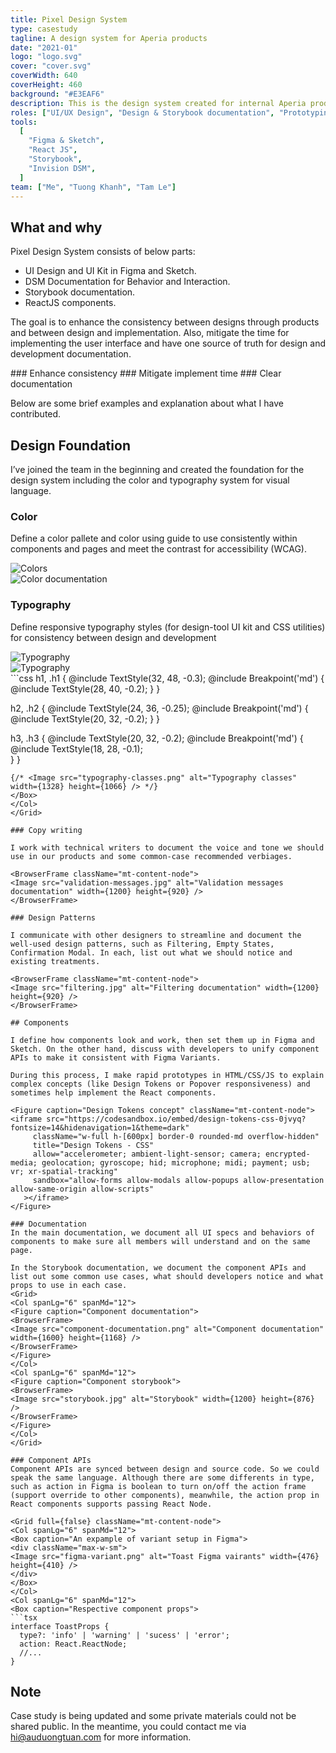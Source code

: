 ```yaml
---
title: Pixel Design System
type: casestudy
tagline: A design system for Aperia products
date: "2021-01"
logo: "logo.svg"
cover: "cover.svg"
coverWidth: 640
coverHeight: 460  
background: "#E3EAF6"
description: This is the design system created for internal Aperia products, which forms an end-to-end design language to create simple, intuitive and beautiful experiences.
roles: ["UI/UX Design", "Design & Storybook documentation", "Prototyping", "Front-end development"]
tools:
  [
    "Figma & Sketch",
    "React JS",
    "Storybook",
    "Invision DSM",
  ]
team: ["Me", "Tuong Khanh", "Tam Le"]
---
```


## What and why

Pixel Design System consists of below parts:
- UI Design and UI Kit in Figma and Sketch.
- DSM Documentation for Behavior and Interaction.
- Storybook documentation.
- ReactJS components.

The goal is to enhance the consistency between designs through products and between design and implementation. Also, mitigate the time for implementing the user interface and have one source of truth for design and development documentation.
<Grid>
  <Col spanLg="4">
  <EmojiBox emoji="☑️">
  ### Enhance consistency
  </EmojiBox>
  </Col>
  <Col spanLg="4">
  <EmojiBox emoji="⏰">
  ### Mitigate implement time
  </EmojiBox>
  </Col>
  <Col spanLg="4">
  <EmojiBox emoji="📜">
  ### Clear documentation
  </EmojiBox>
  </Col>
</Grid>

Below are some brief examples and explanation about what I have contributed.

## Design Foundation

I’ve joined the team in the beginning and created the foundation for the design system including the color and typography system for visual language.

### Color

Define a color pallete and color using guide to use consistently within components and pages and meet the contrast for accessibility (WCAG).

<Grid>
<Col spanLg="6" spanMd="12">

<Box caption="Color system">
<Image src="colors.svg" alt="Colors" width={1320} height={1100} />
</Box>
</Col>
<Col spanLg="6" spanMd="12">

<Box caption="An expample of color usuage guide">
<div className="md:p-8">
<Image src="chart-colors-instruction.svg" alt="Color documentation" width={800} height={912} />
</div>
</Box>
</Col>
</Grid>

### Typography

Define responsive typography styles (for design-tool UI kit and CSS utilities) for consistency between design and development 

<Grid>
<Col spanLg="6" spanMd="12" className="row-span-2">
<Box caption="An expample of typography system and CSS ultility classes">
<Image src="typography-cheat-sheet.svg" alt="Typography" width={800} height={1140} />
</Box>
</Col>
<Col spanLg="6" spanMd="12" className="row-span-1">
<Box caption="Figma text styles">
<div className="max-w-[200px]"><Image src="figma-text-style.png" alt="Typography" width={476} height={882} /></div>
</Box>
</Col>
<Col spanLg="6" spanMd="12" className="row-span-1">
<Box caption="Respective CSS classes (SCSS)">
```css
h1, .h1 {
  @include TextStyle(32, 48, -0.3);
  @include Breakpoint('md') {
    @include TextStyle(28, 40, -0.2);
  } 
}

h2, .h2 {
  @include TextStyle(24, 36, -0.25);
  @include Breakpoint('md') {
    @include TextStyle(20, 32, -0.2);
  }
}

h3, .h3 {
  @include TextStyle(20, 32, -0.2);
  @include Breakpoint('md') {
    @include TextStyle(18, 28, -0.1);  
  } 
}
```
{/* <Image src="typography-classes.png" alt="Typography classes" width={1328} height={1066} /> */}
</Box>
</Col>
</Grid>

### Copy writing

I work with technical writers to document the voice and tone we should use in our products and some common-case recommended verbiages.

<BrowserFrame className="mt-content-node">
<Image src="validation-messages.jpg" alt="Validation messages documentation" width={1200} height={920} />
</BrowserFrame>

### Design Patterns

I communicate with other designers to streamline and document the well-used design patterns, such as Filtering, Empty States, Confirmation Modal. In each, list out what we should notice and existing treatments.

<BrowserFrame className="mt-content-node">
<Image src="filtering.jpg" alt="Filtering documentation" width={1200} height={920} />
</BrowserFrame>

## Components

I define how components look and work, then set them up in Figma and Sketch. On the other hand, discuss with developers to unify component APIs to make it consistent with Figma Variants.

During this process, I make rapid prototypes in HTML/CSS/JS to explain complex concepts (like Design Tokens or Popover responsiveness) and sometimes help implement the React components.

<Figure caption="Design Tokens concept" className="mt-content-node">
<iframe src="https://codesandbox.io/embed/design-tokens-css-0jvyq?fontsize=14&hidenavigation=1&theme=dark"
     className="w-full h-[600px] border-0 rounded-md overflow-hidden"
     title="Design Tokens - CSS"
     allow="accelerometer; ambient-light-sensor; camera; encrypted-media; geolocation; gyroscope; hid; microphone; midi; payment; usb; vr; xr-spatial-tracking"
     sandbox="allow-forms allow-modals allow-popups allow-presentation allow-same-origin allow-scripts"
   ></iframe>
</Figure>

### Documentation 
In the main documentation, we document all UI specs and behaviors of components to make sure all members will understand and on the same page.

In the Storybook documentation, we document the component APIs and list out some common use cases, what should developers notice and what props to use in each case.
<Grid>
<Col spanLg="6" spanMd="12">
<Figure caption="Component documentation">
<BrowserFrame>
<Image src="component-documentation.png" alt="Component documentation" width={1600} height={1168} />
</BrowserFrame>
</Figure>
</Col>
<Col spanLg="6" spanMd="12">
<Figure caption="Component storybook">
<BrowserFrame>
<Image src="storybook.jpg" alt="Storybook" width={1200} height={876} />
</BrowserFrame>
</Figure>
</Col>
</Grid>

### Component APIs
Component APIs are synced between design and source code. So we could speak the same language. Although there are some differents in type, such as action in Figma is boolean to turn on/off the action frame (support override to other components), meanwhile, the action prop in React components supports passing React Node.

<Grid full={false} className="mt-content-node">
<Col spanLg="6" spanMd="12">
<Box caption="An expample of variant setup in Figma">
<div className="max-w-sm">
<Image src="figma-variant.png" alt="Toast Figma vairants" width={476} height={410} />
</div>
</Box>
</Col>
<Col spanLg="6" spanMd="12">
<Box caption="Respective component props">
```tsx
interface ToastProps {
  type?: 'info' | 'warning' | 'sucess' | 'error';
  action: React.ReactNode;
  //...
}
```
</Box>
</Col>
</Grid>

## Note
Case study is being updated and some private materials could not be shared public. In the meantime, you could contact me via <Link href="mailto:hi@auduongtuan.com">hi@auduongtuan.com</Link> for more information.
